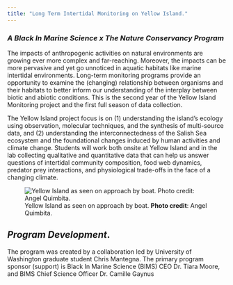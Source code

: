 ```yaml
---
title: "Long Term Intertidal Monitoring on Yellow Island."   
---
```


### ***A Black In Marine Science x The Nature Conservancy Program***

The impacts of anthropogenic activities on natural environments are growing ever more complex and far-reaching. Moreover, the impacts can be more pervasive and yet go unnoticed in aquatic habitats like marine intertidal environments. Long-term monitoring programs provide an opportunity to examine the (changing) relationship between organisms and their habitats to better inform our understanding of the interplay between biotic and abiotic conditions. This is the second year of the Yellow Island Monitoring project and the first full season of data collection. 

The Yellow Island project focus is on (1) understanding the island's ecology using observation, molecular techniques, and the synthesis of multi-source data, and (2) understanding the interconnectedness of the Salish Sea ecosystem and the foundational changes induced by human activities and climate change. Students will work both onsite at Yellow Island and in the lab collecting qualitative and quantitative data that can help us answer questions of intertidal community composition, food web dynamics, predator prey interactions, and physiological trade-offs in the face of a changing climate.

![Yellow Island as seen on approach by boat. **Photo credit**: Angel Quimbita.](images/yi.jpg)


## *Program Development*. 

The program was created by a collaboration led by University of Washington graduate student Chris Mantegna. The primary program sponsor (support) is Black In Marine Science (BIMS) CEO Dr. Tiara Moore, and BIMS Chief Science Officer Dr. Camille Gaynus